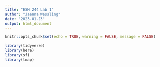 ```yaml
---
title: "ESM 244 Lab 1"
author: "Jaenna Wessling"
date: "2023-01-13"
output: html_document
---
```


```r
knitr::opts_chunk$set(echo = TRUE, warning = FALSE, message = FALSE)

library(tidyverse)
library(here)
library(sf)
library(tmap)
```


